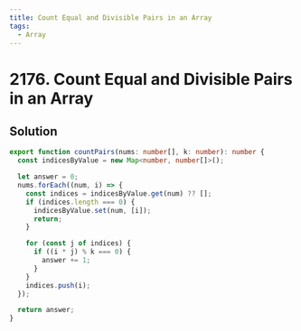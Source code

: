 ```yaml
---
title: Count Equal and Divisible Pairs in an Array
tags:
  - Array
---
```


# 2176. Count Equal and Divisible Pairs in an Array

<Badges>
  <LevelBadge level="easy" />
  <TopicBadge name="Array" slug="array" />
</Badges>

## Solution

```typescript filename="solution.ts" copy
export function countPairs(nums: number[], k: number): number {
  const indicesByValue = new Map<number, number[]>();

  let answer = 0;
  nums.forEach((num, i) => {
    const indices = indicesByValue.get(num) ?? [];
    if (indices.length === 0) {
      indicesByValue.set(num, [i]);
      return;
    }

    for (const j of indices) {
      if ((i * j) % k === 0) {
        answer += 1;
      }
    }
    indices.push(i);
  });

  return answer;
}
```

<ProblemLink
  codingSite="leetcode"
  href="https://leetcode.com/problems/count-equal-and-divisible-pairs-in-an-array"
  title="Count Equal and Divisible Pairs in an Array"
/>
